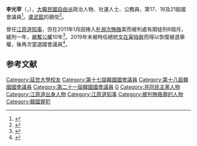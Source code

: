 {{Infobox politician
| name = 李光宰<br>{{lang|ko|이광재}}
| image =
| caption = 
| birth_date = {{Birth date and age|1965|2|28}}
| birth_place = {{KOR}}[[江原道|江原道]][[平昌郡|平昌郡]]
| residence = {{KOR}}[[江原道|江原道]][[原州市|原州市]]
| nationality = {{ROK}}
| party = {{MPK}}
| other_names = 
| alma_mater = [[延世大學|延世大學]]
| office = {{flagicon|South Korea}} 第17-18、21屆[[韓國國會|韓國國會]]議員
| term_start = 2020年5月30日
| term_end =  2022年4月29日
| constituency = [[江原道|江原道]][[原州市|原州市]]甲
| predecessor = {{tsl|ko|김기선|金基善 (1952年)|金基善}}
| successor = {{lk|朴正河|박정하 (정치인)}}
| term_start1 = 2004年5月30日
| term_end1 = 2010年4月28日
| constituency1 = [[江原道|江原道]][[太白市|太白市]]、[[寧越郡|寧越郡]]、[[平昌郡|平昌郡]]、[[旌善郡|旌善郡]]
| predecessor1 = {{tsl|ko|김용학 (1956년)|金容根}}
| successor1 = [[崔鍾元|崔鍾元]]
| office2 = [[File:_Flag_of_Gangwon_Province.svg|20px]] 第35任[[江原道知事|江原道知事]]
| term_start2 = 2010年9月3日
| term_end2 = 2011年1月27日
| predecessor2 = {{tsl|ko|김진선 (1946년)|金振兟}}{{small|（正任）}}<br>{{tsl|ko|강기창|姜起敞}}{{small|（代理）}}
| successor2 = {{tsl|ko|강기창|姜起敞}}{{small|（代理）}}<br>[[崔文洵|崔文洵]]{{small|（正任）}}
}}

'''李光宰'''（{{kor|이광재|李光宰|Lee Gwang-jae}}，{{bd|1965年|2月28日}}），[[大韓民國|大韓民國]][[自由派|自由派]]政治人物、社運人士、公務員，第17、18及21屆國會議員<ref>{{cite news|author1=|title=【韩国“人大代表”系列专访】韩国国会议员李光宰：比起追求权力，我更想追求价值|url=http://korea.people.com.cn/n1/2020/0710/c407366-31779244.html|accessdate=2020-10-09|agency=人民網|date=2020-07-10|language=zh|archive-date=2020-08-08|archive-url=https://web.archive.org/web/20200808233828/http://korea.people.com.cn/n1/2020/0710/c407366-31779244.html|dead-url=no}}</ref>。[[盧武鉉|盧武鉉]]的親信<ref>{{cite news|author1=|title=５１７４人を特別赦免・復権　盧元大統領側近や元民主労総委員長ら＝韓国政府|url=https://jp.yna.co.kr/view/AJP20191230001400882|accessdate=2020-10-09|agency=ソウル聯合ニュース|date=2019-12-30|language=ja|archive-date=2020-03-13|archive-url=https://web.archive.org/web/20200313093044/https://jp.yna.co.kr/view/AJP20191230001400882|dead-url=no}}</ref>。

曾任[[江原道知事|江原道知事]]，但在2011年1月因捲入[[朴淵次|朴淵次]][[賄賂|賄賂]]案而被判處有期徒刑6個月，緩刑一年，[[褫奪公權|褫奪公權]]10年<ref>{{Cite web|title=이광재, 향후 10년간 피선거권 박탈 “참 슬프다”|url=http://news.khan.co.kr/kh_news/khan_art_view.html?artid=201101272218065&code=940301|accessdate=2020-10-09|date=2011-01-27|last=수정: 2011.01.27 22:21|first=입력: 2011 01 27 22:18|work=news.khan.co.kr|language=ko|archive-date=2021-04-28|archive-url=https://web.archive.org/web/20210428150745/http://news.khan.co.kr/kh_news/khan_art_view.html?artid=201101272218065&code=940301|dead-url=no}}</ref>。2019年末被時任總統[[文在寅|文在寅]][[特赦|特赦]]而得以恢復被選舉權，後再次當選國會議員<ref>{{cite news|author1=|title=南韓慶祝新年特赦5174人　唯朴槿惠不在列|url=https://www.bcc.com.tw/newsView.3869202|accessdate=2020-10-09|agency=中廣新聞網|date=2019-12-30|language=zh}}</ref>。

== 参考文献 ==
<references />

{{DEFAULTSORT:Lee Gwang-jae}}
[[Category:延世大學校友|Category:延世大學校友]]
[[Category:第十七屆韓國國會議員|Category:第十七屆韓國國會議員]]
[[Category:第十八屆韓國國會議員|Category:第十八屆韓國國會議員]]
[[Category:第二十一屆韓國國會議員|Category:第二十一屆韓國國會議員]]
[[Category:李姓|G]]
[[Category:共同民主黨人物|Category:共同民主黨人物]]
[[Category:江原道出身人物|Category:江原道出身人物]]
[[Category:江原道知事|Category:江原道知事]]
[[Category:被判賄賂罪的人物|Category:被判賄賂罪的人物]]
[[Category:韓國罪犯|Category:韓國罪犯]]